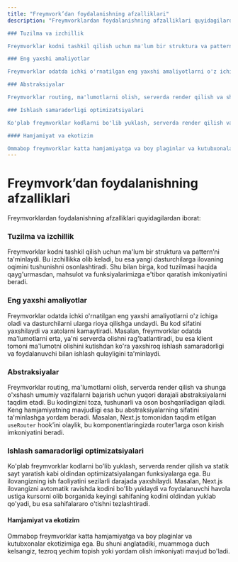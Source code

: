 ```yaml
---
title: "Freymvork’dan foydalanishning afzalliklari"
description: "Freymvorklardan foydalanishning afzalliklari quyidagilardan iborat:

### Tuzilma va izchillik

Freymvorklar kodni tashkil qilish uchun ma'lum bir struktura va pattern’ni ta'minlaydi. Bu izchillikka olib keladi, bu esa yangi dasturchilarga ilovaning oqimini tushunishni osonlashtiradi. Shu bilan birga, kod tuzilmasi haqida qayg'urmasdan, mahsulot va funksiyalarimizga e'tibor qaratish imkoniyatini beradi.

### Eng yaxshi amaliyotlar

Freymvorklar odatda ichki o'rnatilgan eng yaxshi amaliyotlarni o'z ichiga oladi va dasturchilarni ularga rioya qilishga undaydi. Bu kod sifatini yaxshilaydi va xatolarni kamaytiradi. Masalan, freymvorklar odatda ma'lumotlarni erta, ya'ni serverda olishni rag'batlantiradi, bu esa klient tomoni ma'lumotni olishini kutishdan ko'ra yaxshiroq ishlash samaradorligi va foydalanuvchi bilan ishlash qulayligini ta'minlaydi.

### Abstraksiyalar

Freymvorklar routing, ma'lumotlarni olish, serverda render qilish va shunga o'xshash umumiy vazifalarni bajarish uchun yuqori darajali abstraksiyalarni taqdim etadi. Bu kodingizni toza, tushunarli va oson boshqariladigan qiladi. Keng hamjamiyatning mavjudligi esa bu abstraksiyalarning sifatini ta'minlashga yordam beradi. Masalan, Next.js tomonidan taqdim etilgan `useRouter` hook’ini olaylik, bu komponentlaringizda router’larga oson kirish imkoniyatini beradi.

### Ishlash samaradorligi optimizatsiyalari

Ko'plab freymvorklar kodlarni bo'lib yuklash, serverda render qilish va statik sayt yaratish kabi oldindan optimizatsiyalangan funksiyalarga ega. Bu ilovangizning ish faoliyatini sezilarli darajada yaxshilaydi. Masalan, Next.js ilovangizni avtomatik ravishda kodini bo'lib yuklaydi va foydalanuvchi havola ustiga kursorni olib borganida keyingi sahifaning kodini oldindan yuklab qo'yadi, bu esa sahifalararo o'tishni tezlashtiradi.

#### Hamjamiyat va ekotizim

Ommabop freymvorklar katta hamjamiyatga va boy plaginlar va kutubxonalar ekotizimiga ega. Bu shuni anglatadiki, muammoga duch kelsangiz, tezroq yechim topish yoki yordam olish imkoniyati mavjud bo'ladi."
---
```


# Freymvork’dan foydalanishning afzalliklari

Freymvorklardan foydalanishning afzalliklari quyidagilardan iborat:

### Tuzilma va izchillik

Freymvorklar kodni tashkil qilish uchun ma'lum bir struktura va pattern’ni ta'minlaydi. Bu izchillikka olib keladi, bu esa yangi dasturchilarga ilovaning oqimini tushunishni osonlashtiradi. Shu bilan birga, kod tuzilmasi haqida qayg'urmasdan, mahsulot va funksiyalarimizga e'tibor qaratish imkoniyatini beradi.

### Eng yaxshi amaliyotlar

Freymvorklar odatda ichki o'rnatilgan eng yaxshi amaliyotlarni o'z ichiga oladi va dasturchilarni ularga rioya qilishga undaydi. Bu kod sifatini yaxshilaydi va xatolarni kamaytiradi. Masalan, freymvorklar odatda ma'lumotlarni erta, ya'ni serverda olishni rag'batlantiradi, bu esa klient tomoni ma'lumotni olishini kutishdan ko'ra yaxshiroq ishlash samaradorligi va foydalanuvchi bilan ishlash qulayligini ta'minlaydi.

### Abstraksiyalar

Freymvorklar routing, ma'lumotlarni olish, serverda render qilish va shunga o'xshash umumiy vazifalarni bajarish uchun yuqori darajali abstraksiyalarni taqdim etadi. Bu kodingizni toza, tushunarli va oson boshqariladigan qiladi. Keng hamjamiyatning mavjudligi esa bu abstraksiyalarning sifatini ta'minlashga yordam beradi. Masalan, Next.js tomonidan taqdim etilgan `useRouter` hook’ini olaylik, bu komponentlaringizda router’larga oson kirish imkoniyatini beradi.

### Ishlash samaradorligi optimizatsiyalari

Ko'plab freymvorklar kodlarni bo'lib yuklash, serverda render qilish va statik sayt yaratish kabi oldindan optimizatsiyalangan funksiyalarga ega. Bu ilovangizning ish faoliyatini sezilarli darajada yaxshilaydi. Masalan, Next.js ilovangizni avtomatik ravishda kodini bo'lib yuklaydi va foydalanuvchi havola ustiga kursorni olib borganida keyingi sahifaning kodini oldindan yuklab qo'yadi, bu esa sahifalararo o'tishni tezlashtiradi.

#### Hamjamiyat va ekotizim

Ommabop freymvorklar katta hamjamiyatga va boy plaginlar va kutubxonalar ekotizimiga ega. Bu shuni anglatadiki, muammoga duch kelsangiz, tezroq yechim topish yoki yordam olish imkoniyati mavjud bo'ladi.
